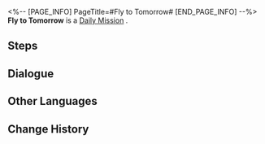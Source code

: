 <%-- [PAGE_INFO]
PageTitle=#Fly to Tomorrow#
[END_PAGE_INFO] --%>
{{Stub|Dialogue, characters, and location(s)}}
{{Mission Infobox
|id            = 3010105
|title         = 
|image         = Mission Fly to Tomorrow.png
|type          = Daily
|event_name    = 
|chapter       = 
|requirements  = 
|summary       = <!--official mission summary from Fate's Atlas-->
|characters    = <!--characters that appear in this mission-->
|startLocation = <!--location as it intially appears on the mission screen-->
|world         = <!--i.e. Penacony-->
|area          = <!--i.e. A Child's Dream-->
|prev          = 
|next          = 
|exp           = 
|credits       = 5000
|stellarJade   = 
|other         = {{Card List||delim=;}}
}}
'''Fly to Tomorrow''' is a [[Daily Mission]]<!--in [world]-->.

==Steps==


<!--
==Gameplay Notes==

--><!--
==Trial Character==

-->
==Dialogue==
{{Stub Dialogue}}


==Other Languages==
{{Other Languages
|en   = Fly to Tomorrow
|zhs  = 飞向明天
|zht  = 飛向明天
|ja   = いざ明日へ
|ko   = 내일로의 비행
|es   = Volar hacia el mañana
|fr   = Envol vers demain
|ru   = Полёт к новому дню
|th   = ทะยานสู่วันพรุ่งนี้
|vi   = Bay Đến Ngày Mai
|de   = Flug nach Morgen
|id   = Terbang ke Esok Hari
|pt   = Voe Para o Amanhã
}}

==Change History==
{{Change History|1.0}}
